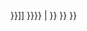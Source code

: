 <!--params: | link_yesno=| link_page=| link_label=| nextlink_yesno=| nextlink_page=| prefix=| is file link=
 LINK compose optional link. requires 1st=yes and 2nd=some pagename
-->{{yesno|{{{link_yesno|YES}}}|no=<!--
   -->|yes={{#if:{{{link_page|}}}<!--
      -->|{{nowrap|{{yesno|{{{is file link|NO}}}|no={{{prefix|}}}{{square bracket open|2}}{{{link_page|}}}{{#if:{{{link_label|}}}|{{!}}{{{link_label|}}}|}}]]|yes=[[:file:{{{link_page|}}}{{#if:{{{link_label|}}}|{{!}}{{{link_label|}}}}}]]<!--end of filelink-->}}}}<!--end linkcontent, end nowrap
      -->|<!--link_page empty so no link-->}}<!--
-->}}<!--end compose optional link, could be blank
 BULLET? if next page will be a link, then add bullet after:
-->{{yesno|{{{nextlink_yesno|NO}}}|no=<!--
   -->|yes={{#if:{{{nextlink_page|}}}<!--
      -->|{{bullet}}}}<!--
-->}}<noinclude>
{{documentation|1=Template:IPA chart/doc}}</noinclude>